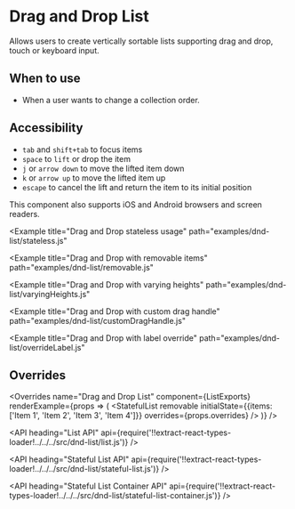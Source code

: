 <!--
Copyright (c) 2018 Uber Technologies, Inc.

This source code is licensed under the MIT license found in the
LICENSE file in the root directory of this source tree.
-->





# Drag and Drop List

Allows users to create vertically sortable lists supporting drag and drop, touch or keyboard input.

## When to use

- When a user wants to change a collection order.

## Accessibility

- `tab` and `shift+tab` to focus items
- `space` to `lift` or drop the item
- `j` or `arrow down` to move the lifted item down
- `k` or `arrow up` to move the lifted item up
- `escape` to cancel the lift and return the item to its initial position

This component also supports iOS and Android browsers and screen readers.

<Example title="Drag and Drop basic usage" path="examples/dnd-list/basic.js">
  <Basic />
</Example>

<Example
  title="Drag and Drop stateless usage"
  path="examples/dnd-list/stateless.js"
>
  <Stateless />
</Example>

<Example
  title="Drag and Drop with removable items"
  path="examples/dnd-list/removable.js"
>
  <Removable />
</Example>

<Example
  title="Drag and Drop with varying heights"
  path="examples/dnd-list/varyingHeights.js"
>
  <VaryingHeights />
</Example>

<Example
  title="Drag and Drop with custom drag handle"
  path="examples/dnd-list/customDragHandle.js"
>
  <CustomDragHandle />
</Example>

<Example
  title="Drag and Drop with label override"
  path="examples/dnd-list/overrideLabel.js"
>
  <OverrideLabel />
</Example>

## Overrides

<Overrides
  name="Drag and Drop List"
  component={ListExports}
  renderExample={props => (
    <StatefulList
      removable
      initialState={{items: ['Item 1', 'Item 2', 'Item 3', 'Item 4']}}
      overrides={props.overrides}
    />
  )}
/>

<API
  heading="List API"
  api={require('!!extract-react-types-loader!../../../src/dnd-list/list.js')}
/>

<API
  heading="Stateful List API"
  api={require('!!extract-react-types-loader!../../../src/dnd-list/stateful-list.js')}
/>

<API
  heading="Stateful List Container API"
  api={require('!!extract-react-types-loader!../../../src/dnd-list/stateful-list-container.js')}
/>
